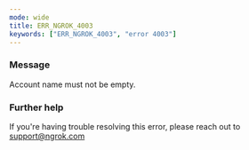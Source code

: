 ```yaml
---
mode: wide
title: ERR_NGROK_4003
keywords: ["ERR_NGROK_4003", "error 4003"]
---
```



### Message

Account name must not be empty.

<ErrorDetails />

### Further help

If you're having trouble resolving this error, please reach out to [support@ngrok.com](mailto:support@ngrok.com?subject=Help%20with%20ERR_NGROK_4003)
